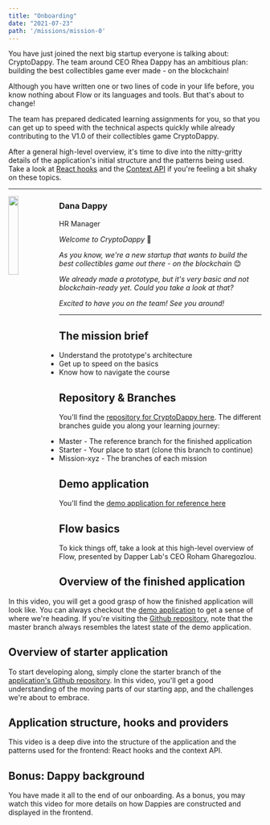 ```yaml
---
title: "Onboarding"
date: "2021-07-23"
path: '/missions/mission-0'
---
```



You have just joined the next big startup everyone is talking about: CryptoDappy. The team around CEO Rhea Dappy has an ambitious plan: building the best collectibles game ever made - on the blockchain!

Although you have written one or two lines of code in your life before, you know nothing about Flow or its languages and tools. But that's about to change! 

The team has prepared dedicated learning assignments for you, so that you can get up to speed with the technical aspects quickly while already contributing to the V1.0 of their collectibles game CryptoDappy. 

After a general high-level overview, it's time to dive into the nitty-gritty details of the application's initial structure and the patterns being used. Take a look at [React hooks](https://reactjs.org/docs/hooks-intro.html) and the [Context API](https://reactjs.org/docs/context.html) if you're feeling a bit shaky on these topics. 

---


<img src="https://d1mtab9ltfdpua.cloudfront.net/images/Dappy1.png" width="20%" style="float: left;" />

### Dana Dappy

HR Manager

*Welcome to CryptoDappy* 👋

*As you know, we're a new startup that wants to build the best collectibles game out there - on the blockchain* 😊

*We already made a prototype, but it's very basic and not blockchain-ready yet. Could you take a look at that?*

*Excited to have you on the team! See you around!*

---

## The mission brief

- Understand the prototype's architecture
- Get up to speed on the basics
- Know how to navigate the course



## Repository & Branches

You'll find the [repository for CryptoDappy here](https://github.com/bebner/crypto-dappy).
The different branches guide you along your learning journey:

- Master - The reference branch for the finished application
- Starter - Your place to start (clone this branch to continue)
- Mission-xyz - The branches of each mission



## Demo application

You'll find the [demo application for reference here](https://demo.cryptodappy.com)



## Flow basics

To kick things off, take a look at this high-level overview of Flow, 
presented by Dapper Lab's CEO Roham Gharegozlou.

<YoutubeEmbed embedId="XgBLCLHdHCQ"/>

## Overview of the finished application

In this video, you will get a good grasp of how the finished application will look like. 
You can always checkout the [demo application](https://demo.cryptodappy.com/) 
to get a sense of where we're heading. 
If you're visiting the [Github repository](https://github.com/bebner/crypto-dappy), 
note that the master branch always resembles the latest state of the demo application.

<YoutubeEmbed embedId="Nmn1jAXGcE0"/>

## Overview of starter application

To start developing along, simply clone the starter 
branch of the [application's Github repository](https://github.com/bebner/crypto-dappy). 
In this video, you'll get a good understanding of the moving parts of our starting app, 
and the challenges we're about to embrace. 

<YoutubeEmbed embedId="MT5WQkOxAAk"/>

## Application structure, hooks and providers

This video is a deep dive into the structure of the application and the patterns used 
for the frontend: React hooks and the context API. 

<YoutubeEmbed embedId="cVc7Qe4rwc0"/>

## Bonus: Dappy background

You have made it all to the end of our onboarding. As a bonus, you may watch this video 
for more details on how Dappies are constructed and displayed in the frontend. 

<YoutubeEmbed embedId="Z2HkOs7AwIk"/>